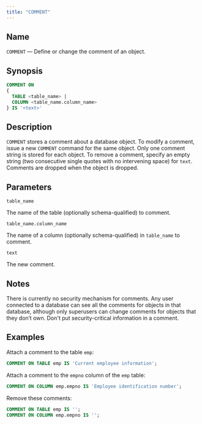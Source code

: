 ```yaml
---
title: "COMMENT"
---
```


<div id="comment" class="registered_link"></div>

## Name

`COMMENT` &mdash; Define or change the comment of an object.

## Synopsis

```sql
COMMENT ON
{
  TABLE <table_name> |
  COLUMN <table_name.column_name>
} IS '<text>'
```

## Description

`COMMENT` stores a comment about a database object. To modify a comment, issue a new `COMMENT` command for the same object. Only one comment string is stored for each object. To remove a comment, specify an empty string (two consecutive single quotes with no intervening space) for `text`. Comments are dropped when the object is dropped.

## Parameters

`table_name`

 The name of the table (optionally schema-qualified) to comment. 

`table_name.column_name`

 The name of a column (optionally schema-qualified) in `table_name` to comment. 

`text`

 The new comment.

## Notes

There is currently no security mechanism for comments. Any user connected to a database can see all the comments for objects in that database, although only superusers can change comments for objects that they don’t own. Don't put security-critical information in a comment.

## Examples

Attach a comment to the table `emp`:

```sql
COMMENT ON TABLE emp IS 'Current employee information';
```

Attach a comment to the `empno` column of the `emp` table:

```sql
COMMENT ON COLUMN emp.empno IS 'Employee identification number';
```

Remove these comments:

```sql
COMMENT ON TABLE emp IS '';
COMMENT ON COLUMN emp.empno IS '';
```
